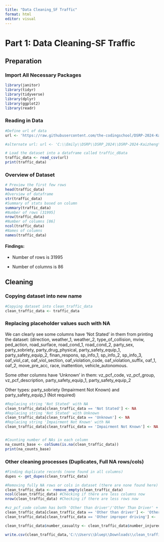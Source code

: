 ```yaml
---
title: "Data Cleaning_SF Traffic"
format: html
editor: visual
---
```


# Part 1: Data Cleaning-SF Traffic

## Preparation

### Import All Necessary Packages

```r
library(janitor)
library(tidyr) 
library(tidyverse) 
library(dplyr) 
library(ggplot2) 
library(readr)
```

### Reading in Data

```r
#Define url of data
url <- 'https://raw.githubusercontent.com/the-codingschool/DSRP-2024-Kaizheng/Aditya-Das-Dev/Project_Code/Data/data_traffic.csv'

#alternate url: url <- 'C:\\Emily\\DSRP\\DSRP_2024\\DSRP-2024-Kaizheng\\Project_Code\\Data\\data_traffic.csv'

# Load the dataset into a dataframe called traffic_d8ata
traffic_data <- read_csv(url)
print(traffic_data)
```

### Overview of Dataset

```r
# Preview the first few rows
head(traffic_data)
#Overview of dataframe
str(traffic_data)
#Summary of stats based on column
summary(traffic_data)
#Number of rows [31995]
nrow(traffic_data)
#Number of columns [86]
ncol(traffic_data) 
#Names of columns
names(traffic_data)
```

#### Findings:

-   Number of rows is 31995

-   Number of columns is 86

## Cleaning

### Copying dataset into new name

```r
#Copying dataset into clean_traffic_data
clean_traffic_data <- traffic_data
```

### Replacing placeholder values such with NA

We can clearly see some columns have 'Not Stated' in them from printing the dataset: (direction, weather_1, weather_2, type_of_collision, mviw, ped_action, road_surface, road_cond_1, road_cond_2, party_sex, party_sobriety, party_drug_physical, party_safety_equip_1, party_safety_equip_2, finan_respons, sp_info_1, sp_info_2, sp_info_3, oaf_viol_cat, oaf_viol_section, oaf_violation_code, oaf_violation_suffix, oaf_1, oaf_2, move_pre_acc, race, inattention, vehicle_autonomous.

Some other columns have 'Unknown' in them: vz_pcf_code, vz_pcf_group, vz_pcf_description, party_safety_equip_1, party_safety_equip_2

Other types: party_sobriety (Impairment Not Known) and party_safety_equip_1 (Not required)

```r
#Replacing string 'Not Stated' with NA
clean_traffic_data[clean_traffic_data == 'Not Stated'] <- NA
#Replacing string 'Not Stated' with Unknown
clean_traffic_data[clean_traffic_data == 'Unknown'] <- NA
#Replacing string 'Impairment Not Known' with NA 
clean_traffic_data[clean_traffic_data == 'Impairment Not Known'] <- NA


#Counting number of NAs in each column
na_counts_base <- colSums(is.na(clean_traffic_data))
print(na_counts_base)
```

### Other cleaning processes (Duplicates, Full NA rows/cols)

```r
#Finding duplicate records (none found in all columns)
dupes <- get_dupes(clean_traffic_data)

#Removing fully NA rows or cols in dataset (there are none found here)
clean_traffic_data <- remove_empty(clean_traffic_data)
ncol(clean_traffic_data) #Checking if there are less columns now
nrow(clean_traffic_data) #Checking if there are less rows now

#vz_pcf_code column has both 'Other than driver'/'Other Than Driver' + 'Other improper driving'/'Other Improper Driving'
clean_traffic_data[clean_traffic_data == 'Other than driver'] <- 'Other Than Driver'
clean_traffic_data[clean_traffic_data == 'Other improper driving'] <- 'Other Improper Driving'
```

```r
clean_traffic_data$number_casualty <- clean_traffic_data$number_injured + clean_traffic_data$number_killed
```

```r
write.csv(clean_traffic_data,'C:\\Users\\bluep\\Downloads\\clean_traffic_data.csv', row.names = FALSE)
```
